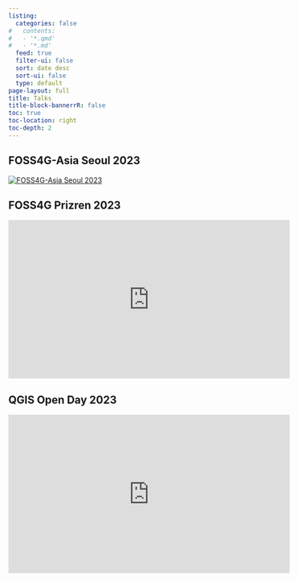 ```yaml
---
listing:
  categories: false
#   contents:
#   - '*.qmd'
#   - '*.md'
  feed: true
  filter-ui: false
  sort: date desc
  sort-ui: false
  type: default
page-layout: full
title: Talks
title-block-bannerrR: false
toc: true
toc-location: right
toc-depth: 2
---
```



## FOSS4G-Asia Seoul 2023
<a href="https://talks.osgeo.org/foss4g-asia-2023/talk/8KDVRF/">
  <img src="./foss4g-seoul-2023.png" alt="FOSS4G-Asia Seoul 2023" style="max-width:63%; height:auto;">
</a>

## FOSS4G Prizren 2023

<iframe width="560" height="315" src="https://www.youtube.com/embed/nKxouMKOJjk?si=JSE5kU_NTc0ENUd7" title="YouTube video player" frameborder="0" allow="accelerometer; autoplay; clipboard-write; encrypted-media; gyroscope; picture-in-picture; web-share" referrerpolicy="strict-origin-when-cross-origin" allowfullscreen></iframe>

## QGIS Open Day 2023

<iframe width="560" height="315" src="https://www.youtube.com/embed/eqIwEyuqH-Q?si=gZe3yGxgAGud0CqS" title="YouTube video player" frameborder="0" allow="accelerometer; autoplay; clipboard-write; encrypted-media; gyroscope; picture-in-picture; web-share" referrerpolicy="strict-origin-when-cross-origin" allowfullscreen></iframe>